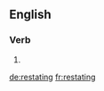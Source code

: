 ==English==

===Verb===
{{head|en|present participle}}

# {{present participle of|restate|lang=en|nocat=1}}

[[de:restating]]
[[fr:restating]]